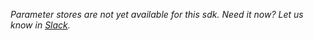_Parameter stores are not yet available for this sdk. Need it now? Let us know in [Slack](https://statsig.com/slack)._

